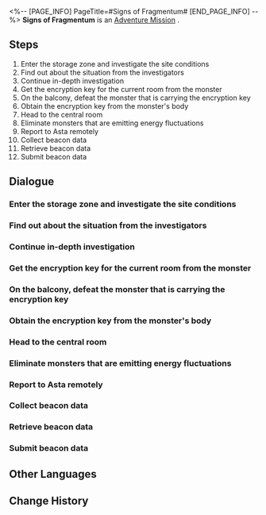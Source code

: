 <%-- [PAGE_INFO]
PageTitle=#Signs of Fragmentum#
[END_PAGE_INFO] --%>
{{Stub|Dialogue, characters, and location(s)}}
{{Mission Infobox
|id            = 2000207
|title         = 
|image         = Mission Signs of Fragmentum.png
|type          = Adventure
|event_name    = 
|chapter       = 
|requirements  = 
|summary       = <!--official mission summary from Fate's Atlas-->
|characters    = <!--characters that appear in this mission-->
|startLocation = <!--location as it intially appears on the mission screen-->
|world         = <!--i.e. Penacony-->
|area          = <!--i.e. A Child's Dream-->
|prev          = 
|next          = 
|exp           = 
|credits       = 
|stellarJade   = 
|other         = 
}}
'''Signs of Fragmentum''' is an [[Adventure Mission]]<!--in [world]-->.

==Steps==
# Enter the storage zone and investigate the site conditions
# Find out about the situation from the investigators
# Continue in-depth investigation
# Get the encryption key for the current room from the monster
# On the balcony, defeat the monster that is carrying the encryption key
# Obtain the encryption key from the monster's body
# Head to the central room
# Eliminate monsters that are emitting energy fluctuations
# Report to Asta remotely
# Collect beacon data
# Retrieve beacon data
# Submit beacon data

<!--
==Gameplay Notes==

--><!--
==Trial Character==

-->
==Dialogue==
{{Stub Dialogue}}
===Enter the storage zone and investigate the site conditions===
{{Mission Description|type=adventure|location=<!--to be added-->|Receive remote assistance from Asta and learn about the condition of the storage zone}}
{{Dialogue Start}}
:{{tx}}
{{Dialogue End}}

===Find out about the situation from the investigators===
{{Mission Description|type=adventure|location=<!--to be added-->|update|According to Asta's plans, the investigator first reached floor two and seemed to have found some clues about the zone's current situation.}}
{{Dialogue Start}}
:{{tx}}
{{Dialogue End}}

===Continue in-depth investigation===
{{Mission Description|type=adventure|location=<!--to be added-->|update|Go to other rooms to investigate more deeply}}
{{Dialogue Start}}
:{{tx}}
{{Dialogue End}}

===Get the encryption key for the current room from the monster===
{{Mission Description|type=adventure|location=<!--to be added-->|update|Use the camera to scan for monsters and defeat the monster that is carrying the encryption key to the room on the left}}
{{Dialogue Start}}
:{{tx}}
{{Dialogue End}}

===On the balcony, defeat the monster that is carrying the encryption key===
{{Mission Description|type=adventure|location=<!--to be added-->|update|Use the camera to scan for monsters. Find and defeat the monster that is carrying the encryption key}}
{{Dialogue Start}}
:{{tx}}
{{Dialogue End}}

===Obtain the encryption key from the monster's body===
{{Mission Description|type=adventure|location=<!--to be added-->|update|Use the camera to scan for monsters and defeat the monster that is carrying the encryption key to the room on the right}}
{{Dialogue Start}}
:{{tx}}
{{Dialogue End}}

===Head to the central room===
{{Mission Description|type=adventure|location=<!--to be added-->|update|Head to the central room}}
{{Dialogue Start}}
:{{tx}}
{{Dialogue End}}

===Eliminate monsters that are emitting energy fluctuations===
{{Mission Description|type=adventure|location=<!--to be added-->|update|Communicate with Asta remotely and defeat monsters causing the energy fluctuations}}
{{Dialogue Start}}
:{{tx}}
{{Dialogue End}}

===Report to Asta remotely===
{{Mission Description|type=adventure|location=<!--to be added-->|update|Monster elimination complete, report to Asta remotely}}
{{Dialogue Start}}
:{{tx}}
{{Dialogue End}}

===Collect beacon data===
{{Mission Description|type=adventure|location=<!--to be added-->|update|The current zone shows signs of the Fragmentum, but the device that monitors this area was accidentally destroyed in the chaos. Asta had asked you to collect the remaining beacon data in the area.<br />Collect the beacon data saved by the Wubbaboos.}}
{{Dialogue Start}}
:{{tx}}
{{Dialogue End}}

===Retrieve beacon data===
{{Mission Description|type=adventure|location=<!--to be added-->|update|Defeat enemies marked by the recognition system and collect beacon data.}}
{{Dialogue Start}}
:{{tx}}
{{Dialogue End}}

===Submit beacon data===
{{Mission Description|type=adventure|location=<!--to be added-->|update|You've collected enough data from the beacons. Hurry and hand them over to the investigators.}}
{{Dialogue Start}}
:{{tx}}
{{Dialogue End}}

==Other Languages==
{{Other Languages
|en   = Signs of Fragmentum
|zhs  = 裂界征兆
|zht  = 裂界徵兆
|ja   = 裂界の兆し
|ko   = 열계의 징조
|es   = Señales del Fragmentum
|fr   = Signes du Fragmentum
|ru   = Признаки Фрагментума
|th   = สัญญาณแห่ง Fragmentum
|vi   = Dấu Hiệu Rãnh Nứt
|de   = Anzeichen für Fragmentum
|id   = Tanda-tanda Fragmentum
|pt   = Sinais do Fragmentum
}}

==Change History==
{{Change History|1.0}}
